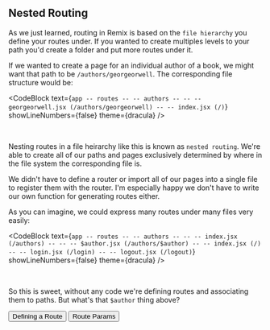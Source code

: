 
## Nested Routing

As we just learned, routing in Remix is based on the `file hierarchy` you define
your routes under. If you wanted to create multiples levels to your path you'd
create a folder and put more routes under it.

If we wanted to create a page for an individual author of a book, we might want
that path to be `/authors/georgeorwell`. The corresponding file structure would
be:

<CodeBlock
  text={`
    app
    -- routes
    -- -- authors
    -- -- -- georgeorwell.jsx (/authors/georgeorwell)
    -- -- index.jsx (/)
  `}
  showLineNumbers={false}
  theme={dracula}
/>

<br />

Nesting routes in a file heirarchy like this is known as `nested routing`. We're
able to create all of our paths and pages exclusively determined by where in the
file system the corresponding file is.

We didn't have to define a router or import all of our pages into a single file
to register them with the router. I'm especially happy we don't have to write
our own function for generating routes either.

As you can imagine, we could express many routes under many files very easily:

<CodeBlock
  text={`
    app
    -- routes
    -- -- authors
    -- -- -- index.jsx (/authors)
    -- -- -- $author.jsx (/authors/$author)
    -- -- index.jsx (/)
    -- -- login.jsx (/login)
    -- -- logout.jsx (/logout)
  `}
  showLineNumbers={false}
  theme={dracula}
/>

<br />

So this is sweet, without any code we're defining routes and associating them to
paths. But what's that `$author` thing above?


<div className="button-group">
  <Link to="/modules/remix-routes/defining-a-route">
    <button>Defining a Route</button>
  </Link>

  <Link to="/modules/remix-routes/route-params">
    <button>Route Params</button>
  </Link>
</div>
